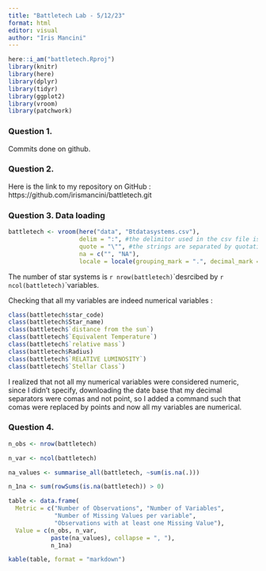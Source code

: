 ```yaml
---
title: "Battletech Lab - 5/12/23"
format: html
editor: visual
author: "Iris Mancini"
---
```


```r
here::i_am("battletech.Rproj")
library(knitr)
library(here)
library(dplyr)
library(tidyr)
library(ggplot2)
library(vroom)
library(patchwork)
```

### Question 1.

Commits done on github.

### Question 2.

Here is the link to my repository on GitHub : https://github.com/irismancini/battletech.git

### Question 3. Data loading

```r
battletech <- vroom(here("data", "Btdatasystems.csv"), 
                    delim = ":", #the delimitor used in the csv file is the ":"
                    quote = "\"", #the strings are separated by quotation marks
                    na = c("", "NA"), 
                    locale = locale(grouping_mark = ".", decimal_mark = ",", encoding = "UTF-8")) #we replace the missing values by NA

```

The number of star systems is `r nrow(battletech)`\`desrcibed by `r ncol(battletech)`\`variables.

Checking that all my variables are indeed numerical variables :

```r

class(battletech$star_code)
class(battletech$Star_name)
class(battletech$`distance from the sun`)
class(battletech$`Equivalent Temperature`)
class(battletech$`relative mass`)
class(battletech$Radius)
class(battletech$`RELATIVE LUMINOSITY`)
class(battletech$`Stellar Class`)
```

I realized that not all my numerical variables were considered numeric, since I didn't specify, downloading the date base that my decimal separators were comas and not point, so I added a command such that comas were replaced by points and now all my variables are numerical.

### Question 4. 

```r

n_obs <- nrow(battletech)

n_var <- ncol(battletech)

na_values <- summarise_all(battletech, ~sum(is.na(.)))

n_1na <- sum(rowSums(is.na(battletech)) > 0)

table <- data.frame(
  Metric = c("Number of Observations", "Number of Variables", 
             "Number of Missing Values per variable", 
             "Observations with at least one Missing Value"),
  Value = c(n_obs, n_var, 
            paste(na_values), collapse = ", "), 
            n_1na)

kable(table, format = "markdown")
```
